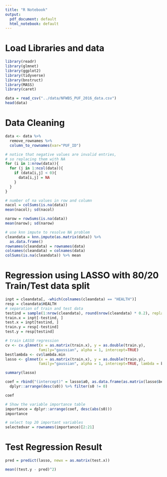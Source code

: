 ```yaml
---
title: "R Notebook"
output:
  pdf_document: default
  html_notebook: default
---
```


<!-- This is an [R Markdown](http://rmarkdown.rstudio.com) Notebook. When you execute code within the notebook, the results appear beneath the code.  -->

<!-- Try executing this chunk by clicking the *Run* button within the chunk or by placing your cursor inside it and pressing *Cmd+Shift+Enter*.  -->

<!-- ```{r} -->
<!-- plot(cars) -->
<!-- ``` -->

<!-- Add a new chunk by clicking the *Insert Chunk* button on the toolbar or by pressing *Cmd+Option+I*. -->

<!-- When you save the notebook, an HTML file containing the code and output will be saved alongside it (click the *Preview* button or press *Cmd+Shift+K* to preview the HTML file).  -->

<!-- The preview shows you a rendered HTML copy of the contents of the editor. Consequently, unlike *Knit*, *Preview* does not run any R code chunks. Instead, the output of the chunk when it was last run in the editor is displayed. -->

# Load Libraries and data

```r
library(readr)
library(glmnet)
library(ggplot2)
library(tidyverse)
library(bnstruct)
library(MASS)
library(caret)

data = read_csv("../data/NFWBS_PUF_2016_data.csv")
head(data)

```


# Data Cleaning

```r
data <- data %>%
  remove_rownames %>% 
  column_to_rownames(var="PUF_ID")

# notice that negative values are invalid entries, 
# so replacing them with NA
for (i in 1:nrow(data)){
  for (j in 1:ncol(data)){
    if (data[i,j] < 0){
      data[i,j] = NA
    }
  }
}
```


```r
# number of na values in row and column
nacol = colSums(is.na(data))
mean(nacol); sd(nacol)

narow = rowSums(is.na(data))
mean(narow); sd(narow)

```

```r
# use knn impute to resolve NA problem
cleandata = knn.impute(as.matrix(data)) %>% 
  as.data.frame()
rownames(cleandata) = rownames(data)
colnames(cleandata) = colnames(data)
colSums(is.na(cleandata)) %>% mean
```


# Regression using LASSO with 80/20 Train/Test data split

```r

inpt = cleandata[, -which(colnames(cleandata) == "HEALTH")]
resp = cleandata$HEALTH
# separation of train and test data
testind = sample(1:nrow(cleandata), round(nrow(cleandata) * 0.2), replace = F)
train.x = inpt[-testind, ]
test.x = inpt[testind, ]
train.y = resp[-testind]
test.y = resp[testind]

# train LASSO regression
cv <- cv.glmnet(x = as.matrix(train.x), y = as.double(train.y), 
               family="gaussian", alpha = 1, intercept=TRUE)
bestlambda <- cv$lambda.min
lasso <- glmnet(x = as.matrix(train.x), y = as.double(train.y), 
               family="gaussian", alpha = 1, intercept=TRUE, lambda = bestlambda)

summary(lasso)

coef = rbind("(intercept)" = lasso$a0, as.data.frame(as.matrix(lasso$beta))) %>% 
  dplyr::arrange(desc(s0)) %>% filter(s0 != 0)

coef

```


```r
# Show the variable importance table
importance = dplyr::arrange(coef, desc(abs(s0)))
importance

# select top 20 important variables
selectedvar = rownames(importance)[2:21]

```

# Test Regression Result

```r
pred = predict(lasso, newx = as.matrix(test.x))

mean((test.y - pred)^2)
```















































